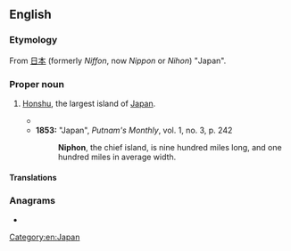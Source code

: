 ==English==

===Etymology===
From {{etyl|ja|en}} [[日本]] (formerly ''Niffon'', now ''Nippon'' or ''Nihon'') "Japan".

===Proper noun===
{{en-proper noun}}

# {{lb|en|obsolete}} [[Honshu]], the largest island of [[Japan]].
#* {{quote-text|year=1619|author=W. W. Gent|title=A Briefe Relation of the Persecution Lately Made Against the Catholike Crhstians, in the Kingdome of Iaponia|volume=1|page=20|passage=''The greateſt of theſe three, which is called'' '''Niphon''', ''doth lye from Eaſt to Weſt, and is'' 700. ''miles in length and'' 180. ''in breadth, and it deuided into three & fifty little Kingdomes or Prouinces, and therein is the noble Citty of'' Meaco ''the chiefe and head of all'' Iapone.}}
#* '''1853:''' "Japan", ''Putnam's Monthly'', vol. 1, no. 3, p. 242
#*: '''Niphon''', the chief island, is nine hundred miles long, and one hundred miles in average width.

====Translations====
{{trans-see|Honshu}}

===Anagrams===
* {{anagrams|en|nonhip}}

[[Category:en:Japan]]